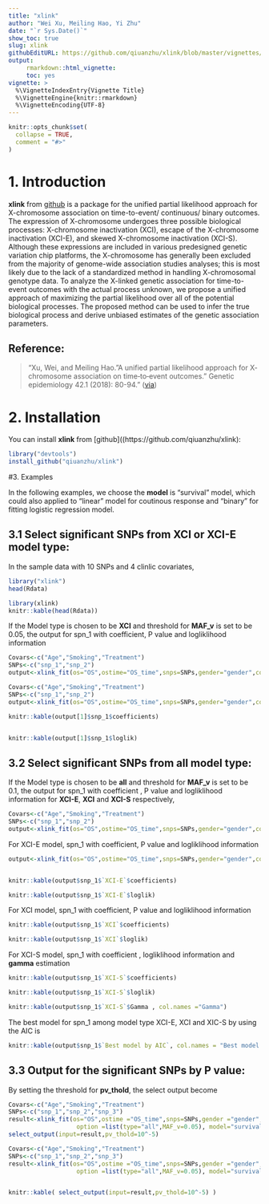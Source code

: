 ---
title: "xlink"
author: "Wei Xu, Meiling Hao, Yi Zhu"
date: "`r Sys.Date()`"
show_toc: true
slug: xlink
githubEditURL: https://github.com/qiuanzhu/xlink/blob/master/vignettes/xlink.Rmd
output: 
     rmarkdown::html_vignette:
     toc: yes
vignette: >
  %\VignetteIndexEntry{Vignette Title}
  %\VignetteEngine{knitr::rmarkdown}
  %\VignetteEncoding{UTF-8}
---

```{r setup, include = FALSE}
knitr::opts_chunk$set(
  collapse = TRUE,
  comment = "#>"
)
```

# 1. Introduction
**xlink** from [github](https://github.com/qiuanzhu/xlink) is a package for the unified partial likelihood approach for X-chromosome association on time-to-event/ continuous/ binary outcomes. The expression of X-chromosome undergoes three possible biological processes: X-chromosome inactivation (XCI), escape of the X-chromosome inactivation (XCI-E), and skewed X-chromosome inactivation (XCI-S). Although these expressions are included in various predesigned genetic variation chip platforms, the X-chromosome has generally been excluded from the majority of genome-wide association studies analyses; this is most likely due to the lack of a standardized method in handling X-chromosomal genotype data. To analyze the X-linked genetic association for time-to-event outcomes with the actual process unknown, we propose a unified approach of maximizing the partial likelihood over all of the potential biological processes. The proposed method can be used to infer the true biological process and derive unbiased estimates of the genetic association parameters.

## Reference:
> "Xu, Wei, and Meiling Hao. "A unified partial likelihood approach for X‐chromosome association on time‐to‐event outcomes." Genetic epidemiology 42.1 (2018): 80-94." ([via](https://onlinelibrary.wiley.com/doi/abs/10.1002/gepi.22097))


# 2. Installation
You can install **xlink** from [github]((https://github.com/qiuanzhu/xlink):

```{r eval=FALSE}
library("devtools")
install_github("qiuanzhu/xlink")

```


#3. Examples


In the following examples, we choose the **model** is "survival" model, which could also applied to "linear" model for coutinous response and "binary" for fitting logistic regression model.


## 3.1 Select significant SNPs from XCI or XCI-E model type:
In the sample data with 10 SNPs and 4 clinlic covariates, 
```{r eval=FALSE}
library("xlink")
head(Rdata)

```


```{r, echo=FALSE, results='asis'}
library(xlink)
knitr::kable(head(Rdata))
```

If the Model type is chosen to be **XCI** and threshold for **MAF_v** is set to be 0.05, the output for spn_1 with coefficient, P value and logliklihood information

```{r eval=FALSE}
Covars<-c("Age","Smoking","Treatment")
SNPs<-c("snp_1","snp_2")
output<-xlink_fit(os="OS",ostime="OS_time",snps=SNPs,gender="gender",covars=Covars, option =list(type="XCI",MAF_v=0.05),model="survival",data = Rdata)

```

```{r echo=FALSE, results='asis'}
Covars<-c("Age","Smoking","Treatment")
SNPs<-c("snp_1","snp_2")
output<-xlink_fit(os="OS",ostime="OS_time",snps=SNPs,gender="gender",covars=Covars, option =list(type="XCI",MAF_v=0.05),model="survival",data = Rdata)

```

```{r echo=FALSE, results='asis'}
knitr::kable(output[1]$snp_1$coefficients)


knitr::kable(output[1]$snp_1$loglik)

```


## 3.2 Select significant SNPs from all model type:

If the Model type is chosen to be **all**  and threshold for **MAF_v** is set to be 0.1, the output for spn_1 with coefficient , P value and logliklihood information for **XCI-E**, **XCI** and **XCI-S** respectively,

```{r eval=FALSE}
Covars<-c("Age","Smoking","Treatment")
SNPs<-c("snp_1","snp_2")
output<-xlink_fit(os="OS",ostime="OS_time",snps=SNPs,gender="gender",covars=Covars, option =list(type="all",MAF_v=0.05),model="survival",data = Rdata)

```

For XCI-E model, spn_1 with coefficient, P value and logliklihood information

```{r echo=FALSE, results='asis'}
output<-xlink_fit(os="OS",ostime="OS_time",snps=SNPs,gender="gender",covars=Covars, option =list(MAF_v=0.1),model="survival",data = Rdata)


knitr::kable(output$snp_1$`XCI-E`$coefficients)

knitr::kable(output$snp_1$`XCI-E`$loglik)

```


For XCI model, spn_1 with coefficient, P value and logliklihood information

```{r echo=FALSE, results='asis'}

knitr::kable(output$snp_1$`XCI`$coefficients)

knitr::kable(output$snp_1$`XCI`$loglik)

```


For XCI-S model, spn_1 with coefficient , logliklihood information and **gamma** estimation

```{r echo=FALSE, results='asis'}

knitr::kable(output$snp_1$`XCI-S`$coefficients)

knitr::kable(output$snp_1$`XCI-S`$loglik)

knitr::kable(output$snp_1$`XCI-S`$Gamma , col.names ="Gamma")

```

The best model for spn_1 among model type XCI-E, XCI and XIC-S by using the AIC is 

```{r echo=FALSE, results='asis'}

knitr::kable(output$snp_1$`Best model by AIC`, col.names = "Best model by AIC" )


```


 
## 3.3 Output for the significant SNPs by P value:
By setting the threshold for **pv_thold**, the select output become 

```{r eval=FALSE}
Covars<-c("Age","Smoking","Treatment")
SNPs<-c("snp_1","snp_2","snp_3")
result<-xlink_fit(os="OS",ostime ="OS_time",snps=SNPs,gender ="gender",covars=Covars, 
                   option =list(type="all",MAF_v=0.05), model="survival", data = Rdata)
select_output(input=result,pv_thold=10^-5)

```

```{r echo=FALSE, results='asis'}
Covars<-c("Age","Smoking","Treatment")
SNPs<-c("snp_1","snp_2","snp_3")
result<-xlink_fit(os="OS",ostime ="OS_time",snps=SNPs,gender ="gender",covars=Covars, 
                   option =list(type="all",MAF_v=0.05), model="survival", data = Rdata)


knitr::kable( select_output(input=result,pv_thold=10^-5) )

```














